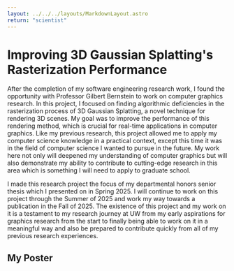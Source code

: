 ```yaml
---
layout: ../../../layouts/MarkdownLayout.astro
return: "scientist"
---
```


# Improving 3D Gaussian Splatting's Rasterization Performance

After the completion of my software engineering research work, I found the opportunity with Professor Gilbert Bernstein to work on computer graphics research. In this project, I focused on finding algorithmic deficiencies in the rasterization process of 3D Gaussian Splatting, a novel technique for rendering 3D scenes. My goal was to improve the performance of this rendering method, which is crucial for real-time applications in computer graphics. Like my previous research, this project allowed me to apply my computer science knowledge in a practical context, except this time it was in the field of computer science I wanted to pursue in the future. My work here not only will deepened my understanding of computer graphics but will also demonstrate my ability to contribute to cutting-edge research in this area which is something I will need to apply to graduate school.

I made this research project the focus of my departmental honors senior thesis which I presented on in Spring 2025. I will continue to work on this project through the Summer of 2025 and work my way towards a publication in the Fall of 2025. The existence of this project and my work on it is a testament to my research journey at UW from my early aspirations for graphics research from the start to finally being able to work on it in a meaningful way and also be prepared to contribute quickly from all of my previous research experiences.

## My Poster
<PdfViewer path="3dgs"/>
